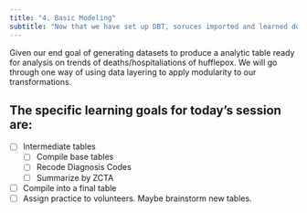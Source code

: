 ```yaml
---
title: "4. Basic Modeling"
subtitle: "Now that we have set up DBT, soruces imported and learned docuemtnation. Lets start modeling!"
---
```


Given our end goal of generating datasets to produce a analytic table ready for analysis on trends of deaths/hospitaliations of hufflepox. We will go through one way of using data layering to apply modularity to our transformations.

::: callout-note
## The specific learning goals for today's session are:

-   [ ] Intermediate tables
    - [ ]  Compile base tables
    - [ ]  Recode Diagnosis Codes
    - [ ]  Summarize by ZCTA
-   [ ] Compile into a final table
-   [ ] Assign practice to volunteers. Maybe brainstorm new tables.
:::
